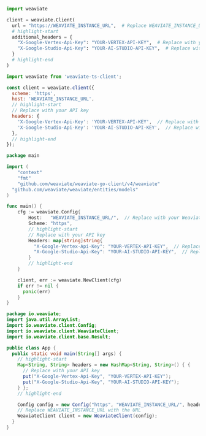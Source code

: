 
<Tabs groupId="languages">
<TabItem value="py" label="Python">

```python
import weaviate

client = weaviate.Client(
  url = "https://WEAVIATE_INSTANCE_URL",  # Replace WEAVIATE_INSTANCE_URL with the URL
  # highlight-start
  additional_headers = {
    "X-Google-Vertex-Api-Key": "YOUR-VERTEX-API-KEY",  # Replace with your API key
    "X-Google-Studio-Api-Key": "YOUR-AI-STUDIO-API-KEY",  # Replace with your API key
  }
  # highlight-end
)
```

</TabItem>
<TabItem value="js" label="JavaScript/TypeScript">

```js
import weaviate from 'weaviate-ts-client';

const client = weaviate.client({
  scheme: 'https',
  host: 'WEAVIATE_INSTANCE_URL',
  // highlight-start
  // Replace with your API key
  headers: {
    'X-Google-Vertex-Api-Key': 'YOUR-VERTEX-API-KEY',  // Replace with your API key
    'X-Google-Studio-Api-Key': 'YOUR-AI-STUDIO-API-KEY',  // Replace with your API key
  },
  // highlight-end
});
```

</TabItem>
<TabItem value="go" label="Go">

```go
package main

import (
	"context"
	"fmt"
	"github.com/weaviate/weaviate-go-client/v4/weaviate"
  "github.com/weaviate/weaviate/entities/models"
)

func main() {
    cfg := weaviate.Config{
        Host:   "WEAVIATE_INSTANCE_URL/",  // Replace with your Weaviate endpoint
        Scheme: "https",
        // highlight-start
        // Replace with your API key
        Headers: map[string]string{
          "X-Google-Vertex-Api-Key": "YOUR-VERTEX-API-KEY",  // Replace with your API key
          "X-Google-Studio-Api-Key": "YOUR-AI-STUDIO-API-KEY",  // Replace with your API key
        }
        // highlight-end
    }

    client, err := weaviate.NewClient(cfg)
    if err != nil {
      panic(err)
    }
}
```

</TabItem>
<TabItem value="java" label="Java">

```java
package io.weaviate;
import java.util.ArrayList;
import io.weaviate.client.Config;
import io.weaviate.client.WeaviateClient;
import io.weaviate.client.base.Result;

public class App {
  public static void main(String[] args) {
    // highlight-start
    Map<String, String> headers = new HashMap<String, String>() { {
      // Replace with your API key
      put("X-Google-Vertex-Api-Key", "YOUR-VERTEX-API-KEY");
      put("X-Google-Studio-Api-Key", "YOUR-AI-STUDIO-API-KEY");
    } };
    // highlight-end

    Config config = new Config("https", "WEAVIATE_INSTANCE_URL/", headers);
    // Replace WEAVIATE_INSTANCE_URL with the URL
    WeaviateClient client = new WeaviateClient(config);
  }
}
```

</TabItem>
</Tabs>

